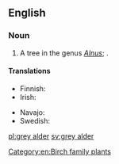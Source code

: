 ==English==

===Noun===
{{en-noun}}

# A tree in the genus ''[[Alnus]]''; {{taxlink|Alnus incana|species|noshow=1}}.

====Translations====
{{trans-top|Alnus incana}}
* Finnish: {{t+|fi|harmaaleppä}}
* Irish: {{t|ga|fearnóg liath|f}}
{{trans-mid}}
* Navajo: {{t|nv|kʼish}}
* Swedish: {{t+|sv|gråal|c}}
{{trans-bottom}}

[[Category:en:Birch family plants]]

[[pl:grey alder]]
[[sv:grey alder]]